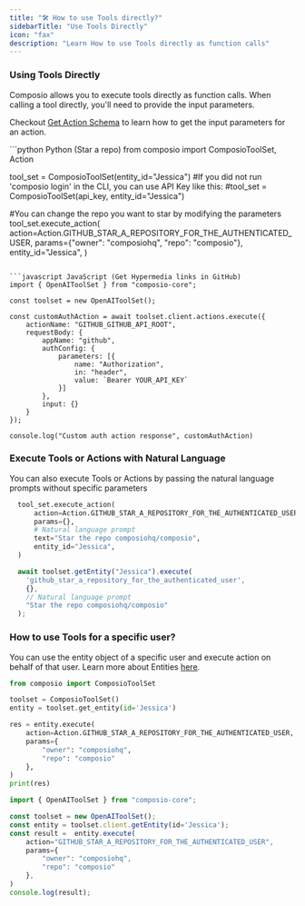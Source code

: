 ```yaml
---
title: "🛠️ How to use Tools directly?"
sidebarTitle: "Use Tools Directly"
icon: "fax"
description: "Learn How to use Tools directly as function calls"
---
```


### Using Tools Directly

Composio allows you to execute tools directly as function calls. When calling a tool directly, you'll need to provide the input parameters. 

Checkout [Get Action Schema](/patterns/tools/use-tools/get-action-inputs) to learn how to get the input parameters for an action.

<CodeGroup>
 ```python Python (Star a repo)
from composio import ComposioToolSet, Action

tool_set = ComposioToolSet(entity_id="Jessica")
#If you did not run 'composio login' in the CLI, you can use API Key like this:
#tool_set = ComposioToolSet(api_key, entity_id="Jessica")

#You can change the repo you want to star by modifying the parameters
tool_set.execute_action(
    action=Action.GITHUB_STAR_A_REPOSITORY_FOR_THE_AUTHENTICATED_USER,
    params={"owner": "composiohq", "repo": "composio"},
    entity_id="Jessica",
)
```

```javascript JavaScript (Get Hypermedia links in GitHub)
import { OpenAIToolSet } from "composio-core";

const toolset = new OpenAIToolSet();

const customAuthAction = await toolset.client.actions.execute({
    actionName: "GITHUB_GITHUB_API_ROOT",
    requestBody: {
        appName: "github",
        authConfig: {
            parameters: [{
                name: "Authorization",
                in: "header",
                value: `Bearer YOUR_API_KEY`
            }]
        },
        input: {}
    }
});

console.log("Custom auth action response", customAuthAction)
  ```
</CodeGroup>

### Execute Tools or Actions with Natural Language
You can also execute Tools or Actions by passing the natural language prompts without specific parameters
<CodeGroup>
```python Python
  tool_set.execute_action(
      action=Action.GITHUB_STAR_A_REPOSITORY_FOR_THE_AUTHENTICATED_USER,
      params={},
      # Natural language prompt
      text="Star the repo composiohq/composio",
      entity_id="Jessica",
  )
```

```javascript JavaScript
  await toolset.getEntity("Jessica").execute(
    'github_star_a_repository_for_the_authenticated_user',
    {},
    // Natural language prompt
    "Star the repo composiohq/composio"
  );
```
</CodeGroup>

### How to use Tools for a specific user?
You can use the entity object of a specific user and execute action on behalf of that user. Learn more about Entities [here](/patterns/Auth/connected_account#entities).

<CodeGroup>

```python Python
from composio import ComposioToolSet

toolset = ComposioToolSet()
entity = toolset.get_entity(id='Jessica')

res = entity.execute(
    action=Action.GITHUB_STAR_A_REPOSITORY_FOR_THE_AUTHENTICATED_USER,
    params={
        "owner": "composiohq",
        "repo": "composio"
    },
)
print(res)
```

```javascript JavaScript
import { OpenAIToolSet } from "composio-core";

const toolset = new OpenAIToolSet();
const entity = toolset.client.getEntity(id='Jessica');
const result =  entity.execute(
    action="GITHUB_STAR_A_REPOSITORY_FOR_THE_AUTHENTICATED_USER",
    params={
        "owner": "composiohq",
        "repo": "composio"
    },
)       
console.log(result);
```
</CodeGroup>